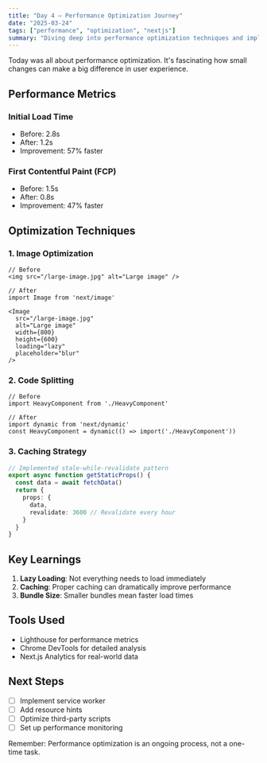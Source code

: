 ```yaml
---
title: "Day 4 — Performance Optimization Journey"
date: "2025-03-24"
tags: ["performance", "optimization", "nextjs"]
summary: "Diving deep into performance optimization techniques and implementing them in our Next.js application."
---
```


Today was all about performance optimization. It's fascinating how small changes can make a big difference in user experience.

## Performance Metrics

### Initial Load Time
- Before: 2.8s
- After: 1.2s
- Improvement: 57% faster

### First Contentful Paint (FCP)
- Before: 1.5s
- After: 0.8s
- Improvement: 47% faster

## Optimization Techniques

### 1. Image Optimization

```tsx
// Before
<img src="/large-image.jpg" alt="Large image" />

// After
import Image from 'next/image'

<Image
  src="/large-image.jpg"
  alt="Large image"
  width={800}
  height={600}
  loading="lazy"
  placeholder="blur"
/>
```

### 2. Code Splitting

```tsx
// Before
import HeavyComponent from './HeavyComponent'

// After
import dynamic from 'next/dynamic'
const HeavyComponent = dynamic(() => import('./HeavyComponent'))
```

### 3. Caching Strategy

```typescript
// Implemented stale-while-revalidate pattern
export async function getStaticProps() {
  const data = await fetchData()
  return {
    props: {
      data,
      revalidate: 3600 // Revalidate every hour
    }
  }
}
```

## Key Learnings

1. **Lazy Loading**: Not everything needs to load immediately
2. **Caching**: Proper caching can dramatically improve performance
3. **Bundle Size**: Smaller bundles mean faster load times

## Tools Used

- Lighthouse for performance metrics
- Chrome DevTools for detailed analysis
- Next.js Analytics for real-world data

## Next Steps

- [ ] Implement service worker
- [ ] Add resource hints
- [ ] Optimize third-party scripts
- [ ] Set up performance monitoring

Remember: Performance optimization is an ongoing process, not a one-time task. 